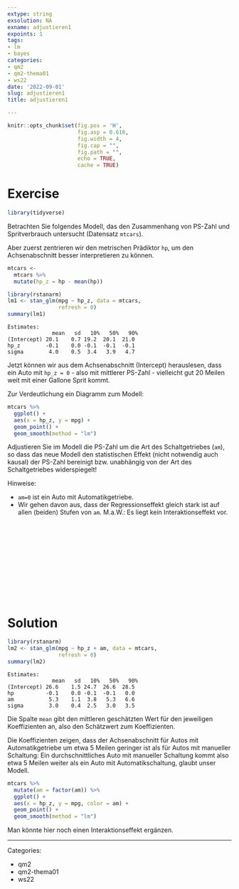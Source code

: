 ```yaml
---
extype: string
exsolution: NA
exname: adjustieren1
expoints: 1
tags:
- lm
- bayes
categories:
- qm2
- qm2-thema01
- ws22
date: '2022-09-01'
slug: adjustieren1
title: adjustieren1

---
```






```r
knitr::opts_chunk$set(fig.pos = 'H',
                      fig.asp = 0.618,
                      fig.width = 4,
                      fig.cap = "", 
                      fig.path = "",
                      echo = TRUE,
                      cache = TRUE)
```





# Exercise

```r
library(tidyverse)
```


Betrachten Sie folgendes Modell, das den Zusammenhang von PS-Zahl und Spritverbrauch untersucht (Datensatz `mtcars`).


Aber zuerst zentrieren wir den metrischen Prädiktor `hp`, um den Achsenabschnitt besser interpretieren zu können. 

```r
mtcars <-
  mtcars %>% 
  mutate(hp_z = hp - mean(hp))
```


```r
library(rstanarm)
lm1 <- stan_glm(mpg ~ hp_z, data = mtcars,
                refresh = 0)
summary(lm1)
```


```
Estimates:
              mean   sd   10%   50%   90%
(Intercept) 20.1    0.7 19.2  20.1  21.0 
hp_z        -0.1    0.0 -0.1  -0.1  -0.1 
sigma        4.0    0.5  3.4   3.9   4.7 
```


Jetzt können wir aus dem Achsenabschnitt (Intercept) herauslesen, dass ein Auto mit `hp_z = 0` - also mit mittlerer PS-Zahl - vielleicht gut 20 Meilen weit mit einer Gallone Sprit kommt.

Zur Verdeutlichung ein Diagramm zum Modell:

```r
mtcars %>% 
  ggplot() +
  aes(x = hp_z, y = mpg) +
  geom_point() + 
  geom_smooth(method = "lm")
```




Adjustieren Sie im Modell die PS-Zahl um die Art des Schaltgetriebes (`am`), so dass das neue Modell den statistischen Effekt (nicht notwendig auch kausal) der PS-Zahl bereinigt bzw. unabhängig von der Art des Schaltgetriebes widerspiegelt!

Hinweise:

- `am=0` ist ein Auto mit Automatikgetriebe.
- Wir gehen davon aus, dass der Regressionseffekt gleich stark ist auf allen (beiden) Stufen von `am`. M.a.W.: Es liegt kein Interaktionseffekt vor.


</br>
</br>
</br>
</br>
</br>
</br>
</br>
</br>
</br>
</br>

# Solution




```r
library(rstanarm)
lm2 <- stan_glm(mpg ~ hp_z + am, data = mtcars,
                refresh = 0)
summary(lm2)
```


```
Estimates:
              mean   sd   10%   50%   90%
(Intercept) 26.6    1.5 24.7  26.6  28.5 
hp          -0.1    0.0 -0.1  -0.1   0.0 
am           5.3    1.1  3.8   5.3   6.6 
sigma        3.0    0.4  2.5   3.0   3.5 
```


Die Spalte `mean` gibt den mittleren geschätzten Wert für den jeweiligen Koeffizienten an,
also den Schätzwert zum Koeffizienten.

Die Koeffizienten zeigen, dass der Achsenabschnitt für Autos mit Automatikgetriebe um etwa 5 Meilen geringer ist als für Autos mit manueller Schaltung: Ein durchschnittliches Auto mit manueller Schaltung kommt also etwa 5 Meilen weiter als ein Auto mit Automatikschaltung, glaubt unser Modell.


```r
mtcars %>% 
  mutate(am = factor(am)) %>% 
  ggplot() +
  aes(x = hp_z, y = mpg, color = am) +
  geom_point() + 
  geom_smooth(method = "lm")
```


Man könnte hier noch einen Interaktionseffekt ergänzen.



---

Categories: 

- qm2
- qm2-thema01
- ws22

